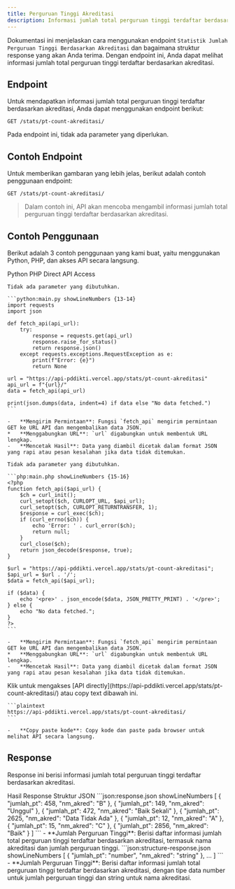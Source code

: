 ```yaml
---
title: Perguruan Tinggi Akreditasi
description: Informasi jumlah total perguruan tinggi terdaftar berdasarkan akreditasi.
---
```


Dokumentasi ini menjelaskan cara menggunakan endpoint `Statistik Jumlah Perguruan Tinggi Berdasarkan Akreditasi` dan bagaimana struktur response yang akan Anda terima. Dengan endpoint ini, Anda dapat melihat informasi jumlah total perguruan tinggi terdaftar berdasarkan akreditasi.

## Endpoint

Untuk mendapatkan informasi jumlah total perguruan tinggi terdaftar berdasarkan akreditasi, Anda dapat menggunakan endpoint berikut:

```plaintext
GET /stats/pt-count-akreditasi/
```

Pada endpoint ini, tidak ada parameter yang diperlukan.

## Contoh Endpoint

Untuk memberikan gambaran yang lebih jelas, berikut adalah contoh penggunaan endpoint:

```plaintext
GET /stats/pt-count-akreditasi/
```

> Dalam contoh ini, API akan mencoba mengambil informasi jumlah total perguruan tinggi terdaftar berdasarkan akreditasi.

## Contoh Penggunaan

Berikut adalah 3 contoh penggunaan yang kami buat, yaitu menggunakan Python, PHP, dan akses API secara langsung.

<Tabs defaultValue="python" className="pt-5 pb-1">
  <TabsList>
    <TabsTrigger value="python">Python</TabsTrigger>
    <TabsTrigger value="php">PHP</TabsTrigger>
    <TabsTrigger value="direct">Direct API Access</TabsTrigger>
  </TabsList>
  <TabsContent value="python">

    Tidak ada parameter yang dibutuhkan.

    ```python:main.py showLineNumbers {13-14}
    import requests
    import json

    def fetch_api(api_url):
        try:
            response = requests.get(api_url)
            response.raise_for_status()
            return response.json()
        except requests.exceptions.RequestException as e:
            print(f"Error: {e}")
            return None

    url = "https://api-pddikti.vercel.app/stats/pt-count-akreditasi"
    api_url = f"{url}/"
    data = fetch_api(api_url)

    print(json.dumps(data, indent=4) if data else "No data fetched.")
    ```

    -   **Mengirim Permintaan**: Fungsi `fetch_api` mengirim permintaan GET ke URL API dan mengembalikan data JSON.
    *   **Menggabungkan URL**: `url` digabungkan untuk membentuk URL lengkap.
    -   **Mencetak Hasil**: Data yang diambil dicetak dalam format JSON yang rapi atau pesan kesalahan jika data tidak ditemukan.
  </TabsContent>
  <TabsContent value="php">

    Tidak ada parameter yang dibutuhkan.

    ```php:main.php showLineNumbers {15-16}
    <?php
    function fetch_api($api_url) {
        $ch = curl_init();
        curl_setopt($ch, CURLOPT_URL, $api_url);
        curl_setopt($ch, CURLOPT_RETURNTRANSFER, 1);
        $response = curl_exec($ch);
        if (curl_errno($ch)) {
            echo 'Error: ' . curl_error($ch);
            return null;
        }
        curl_close($ch);
        return json_decode($response, true);
    }

    $url = "https://api-pddikti.vercel.app/stats/pt-count-akreditasi";
    $api_url = $url . '/';
    $data = fetch_api($api_url);

    if ($data) {
        echo '<pre>' . json_encode($data, JSON_PRETTY_PRINT) . '</pre>';
    } else {
        echo "No data fetched.";
    }
    ?>
    ```

    -   **Mengirim Permintaan**: Fungsi `fetch_api` mengirim permintaan GET ke URL API dan mengembalikan data JSON.
    *   **Menggabungkan URL**: `url` digabungkan untuk membentuk URL lengkap.
    -   **Mencetak Hasil**: Data yang diambil dicetak dalam format JSON yang rapi atau pesan kesalahan jika data tidak ditemukan.
  </TabsContent>
  <TabsContent value="direct">
    Klik untuk mengakses [API directly](https://api-pddikti.vercel.app/stats/pt-count-akreditasi/) atau copy text dibawah ini.

    ```plaintext
    https://api-pddikti.vercel.app/stats/pt-count-akreditasi/
    ```

    -   **Copy paste kode**: Copy kode dan paste pada browser untuk melihat API secara langsung.
  </TabsContent>
</Tabs>

## Response

Response ini berisi informasi jumlah total perguruan tinggi terdaftar berdasarkan akreditasi.

<Tabs defaultValue="hasil" className="pt-5 pb-1">
  <TabsList>
    <TabsTrigger value="hasil">Hasil Response</TabsTrigger>
    <TabsTrigger value="struktur">Struktur JSON</TabsTrigger>
  </TabsList>
  <TabsContent value="hasil">
    ```json:response.json showLineNumbers
    [
        {
            "jumlah_pt": 458,
            "nm_akred": "B"
        },
         {
            "jumlah_pt": 149,
            "nm_akred": "Unggul"
        },
        {
            "jumlah_pt": 472,
            "nm_akred": "Baik Sekali"
        },
        {
            "jumlah_pt": 2625,
            "nm_akred": "Data Tidak Ada"
        },
        {
            "jumlah_pt": 12,
            "nm_akred": "A"
        },
        {
            "jumlah_pt": 15,
            "nm_akred": "C"
        },
        {
            "jumlah_pt": 2856,
            "nm_akred": "Baik"
        }
    ]
    ```
    -   **Jumlah Perguruan Tinggi**: Berisi daftar informasi jumlah total perguruan tinggi terdaftar berdasarkan akreditasi, termasuk nama akreditasi dan jumlah perguruan tinggi.
  </TabsContent>
  <TabsContent value="struktur">
    ```json:structure-response.json showLineNumbers
    [
        {
            "jumlah_pt": "number",
            "nm_akred": "string"
        },
        ...
    ]
    ```
    -   **Jumlah Perguruan Tinggi**: Berisi daftar informasi jumlah total perguruan tinggi terdaftar berdasarkan akreditasi, dengan tipe data number untuk jumlah perguruan tinggi dan string untuk nama akreditasi.
  </TabsContent>
</Tabs>
